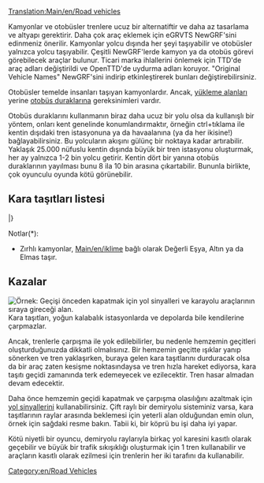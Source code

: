 [[Translation:Main/en/Road vehicles]]{{en/-}}{{tr/İçindekiler}}

Kamyonlar ve otobüsler trenlere ucuz bir alternatiftir ve daha az tasarlama ve altyapı gerektirir. Daha çok araç eklemek için eGRVTS NewGRF'sini edinmeniz önerilir. Kamyonlar yolcu dışında her şeyi taşıyabilir ve otobüsler yalnızca yolcu taşıyabilir. Çeşitli NewGRF'lerde kamyon ya da otobüs görevi görebilecek araçlar bulunur.  Ticari marka ihlallerini önlemek için TTD'de araç adları değiştirildi ve OpenTTD'de uydurma adları koruyor. "Original Vehicle Names" NewGRF'sini indirip etkinleştirerek bunları değiştirebilirsiniz.

Otobüsler temelde insanları taşıyan kamyonlardır. Ancak, [[Main/en/Loading Bays#Lorry Loading Bay|yükleme alanları]] yerine [[Main/en/Loading Bays#Bus Loading Bay|otobüs duraklarına]] gereksinimleri vardır.

Otobüs duraklarını kullanmanın biraz daha ucuz bir yolu olsa da kullanışlı bir yöntem, onları kent genelinde konumlandırmaktır, örneğin ctrl+tıklama ile kentin dışıdaki tren istasyonuna ya da havaalanına (ya da her ikisine!) bağlayabilirsiniz. Bu yolcuların akışını gülünç bir noktaya kadar artırabilir. Yaklaşık 25.000 nüfuslu kentin dışında büyük bir tren istasyonu oluşturmak, her ay yalnızca 1-2 bin yolcu getirir. Kentin dört bir yanına otobüs duraklarının yayılması bunu 8 ila 10 bin arasına çıkartabilir. Bununla birlikte, çok oyunculu oyunda kötü görünebilir.

==Kara taşıtları listesi==
{{Template:AraçTablosu/Başlangıç/Tr}}
{{en/VehicleTable/Header|Yolcu ve Posta}}
{{en/VehicleTable/Row|
*[[Main/en/Otobüsler]]
*[[Main/en/Posta Kamyonları]]
|
*[[Main/en/Otobüsler]]
*[[Main/en/Posta Kamyonları]]
|
*[[Main/en/Otobüsler]]
*[[Main/en/Posta Kamyonları]]
|
*[[Main/en/Otobüsler]]
*[[Main/en/Posta Kamyonları]]
}}
{{en/VehicleTable/Header|Ortak Kargo}}
{{en/VehicleTable/Row|
*[[Main/en/Petrol Tankerleri]]
*[[Main/en/Eşya Kamyonları]]
*[[Main/en/Tahıl Kamyonları]]
*[[Main/en/Hayvan Kamyonları]]
*[[Main/en/Odun Kamyonları]]
|
*[[Main/en/Petrol Tankerleri]]
*[[Main/en/Eşya Kamyonları]]
*[[Main/en/Tahıl Kamyonları]]
*[[Main/en/Hayvan Kamyonları]]
*[[Main/en/Odun Kamyonları]]
|
*[[Main/en/Petrol Tankerleri]]
*[[Main/en/Eşya Kamyonları]]
*[[Main/en/Tahıl Kamyonları]]
* -
*[[Main/en/Odun Kamyonları]]
|
*[[Main/en/Kola Kamyonları]]
*[[Main/en/Tatlı Kamyonları]]
*[[Main/en/Oyuncak Kamyonları]]
*[[Main/en/Pil Kamyonları]]
*[[Main/en/Pamuk Şeker Kamyonları]]
}}
{{en/VehicleTable/Header|Benzer Kargo}}
{{en/VehicleTable/Row|
*[[Main/en/Zırhlı Kamyonlar]]*
*[[Main/en/Kömür Kamyonları]]
*[[Main/en/Demir Kamyonları]]
*[[Main/en/Çelik Kamyonları]]
* -
|
*[[Main/en/Zırhlı Kamyonlar]]*
*[[Main/en/Kömür Kamyonları]]
* -
*[[Main/en/Kâğıt Kamyonları]]
*[[Main/en/Yemek Kamyonları]]
|
*[[Main/en/Zırhlı Kamyonlar]]*
* -
*[[Main/en/Bakır Kamyonları]]
* -
*[[Main/en/Yemek Kamyonları]]
|
* -
*[[Main/en/Şeker Kamyonları]]
* -
* -
* -
}}
{{en/VehicleTable/Header|Diğer Kargo}}
{{en/VehicleTable/Row|
|
|
*[[Main/en/Su Tankerleri]]
*[[Main/en/Meyve Kamyonları]]
*[[Main/en/Kauçuk Kamyonları]]
|
*[[Main/en/Baloncuk Kamyonları]]
*[[Main/en/Gazlı İçecek Tankerleri]]
*[[Main/en/Plastik Kamyonları]]
*[[Main/en/Şekerleme Kamyonları]]
}}
|}

Notlar(*):
*Zırhlı kamyonlar, [[Main/en/iklime]] bağlı olarak Değerli Eşya, Altın ya da Elmas taşır.

==Kazalar==
[[File:en/Roadvehicledualtrack.png|right|frame|Örnek: Geçişi önceden kapatmak için yol sinyalleri ve karayolu araçlarının sıraya gireceği alan.]]
Kara taşıtları, yoğun kalabalık istasyonlarda ve depolarda bile kendilerine çarpmazlar.

Ancak, trenlerle çarpışma ile yok edilebilirler, bu nedenle hemzemin geçitleri oluşturduğunuzda dikkatli olmalısınız. Bir hemzemin geçitte ışıklar yanıp sönerken ve tren yaklaşırken, buraya gelen kara taşıtlarını durduracak olsa da bir araç zaten kesişme noktasındaysa ve tren hızla hareket ediyorsa, kara taşıtı geçidi zamanında terk edemeyecek ve ezilecektir. Tren hasar almadan devam edecektir.

Daha önce hemzemin geçidi kapatmak ve çarpışma olasılığını azaltmak için [[Main/en/Path Signals#Path Signals|yol sinyallerini]] kullanabilirsiniz. Çift raylı bir demiryolu sisteminiz varsa, kara taşıtlarının raylar arasında beklemesi için yeterli alan olduğundan emin olun, örnek için sağdaki resme bakın. Tabii ki, bir köprü bu işi daha iyi yapar.

Kötü niyetli bir oyuncu, demiryolu raylarıyla birkaç yol karesini kasıtlı olarak geçebilir ve büyük bir trafik sıkışıklığı oluşturmak için 1 tren kullanabilir ve araçların kasıtlı olarak ezilmesi için trenlerin her iki tarafını da kullanabilir.

[[Category:en/Road Vehicles]]